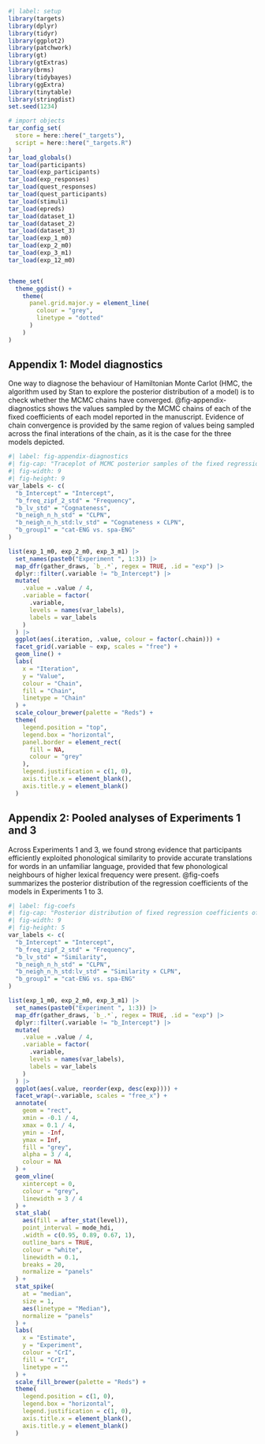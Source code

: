 
```r
#| label: setup
library(targets)
library(dplyr)
library(tidyr)
library(ggplot2)
library(patchwork)
library(gt)
library(gtExtras)
library(brms)
library(tidybayes)
library(ggExtra)
library(tinytable)
library(stringdist)
set.seed(1234)

# import objects
tar_config_set(
  store = here::here("_targets"),
  script = here::here("_targets.R")
)
tar_load_globals()
tar_load(participants)
tar_load(exp_participants)
tar_load(exp_responses)
tar_load(quest_responses)
tar_load(quest_participants)
tar_load(stimuli)
tar_load(epreds)
tar_load(dataset_1)
tar_load(dataset_2)
tar_load(dataset_3)
tar_load(exp_1_m0)
tar_load(exp_2_m0)
tar_load(exp_3_m1)
tar_load(exp_12_m0)


theme_set(
  theme_ggdist() +
    theme(
      panel.grid.major.y = element_line(
        colour = "grey",
        linetype = "dotted"
      )
    )
)

```

## Appendix 1: Model diagnostics

One way to diagnose the behaviour of Hamiltonian Monte Carlot (HMC, the algorithm used by Stan to explore the posterior distribution of a model) is to check whether the MCMC chains have converged. @fig-appendix-diagnostics shows the values sampled by the MCMC chains of each of the fixed coefficients of each model reported in the manuscript. Evidence of chain convergence is provided by the same region of values being sampled across the final interations of the chain, as it is the case for the three models depicted.


```r
#| label: fig-appendix-diagnostics
#| fig-cap: "Traceplot of MCMC posterior samples of the fixed regression coefficients of the models in Experiments 1, 2, and 3."
#| fig-width: 9
#| fig-height: 9
var_labels <- c(
  "b_Intercept" = "Intercept",
  "b_freq_zipf_2_std" = "Frequency",
  "b_lv_std" = "Cognateness",
  "b_neigh_n_h_std" = "CLPN",
  "b_neigh_n_h_std:lv_std" = "Cognateness × CLPN",
  "b_group1" = "cat-ENG vs. spa-ENG"
)

list(exp_1_m0, exp_2_m0, exp_3_m1) |>
  set_names(paste0("Experiment ", 1:3)) |>
  map_dfr(gather_draws, `b_.*`, regex = TRUE, .id = "exp") |>
  dplyr::filter(.variable != "b_Intercept") |>
  mutate(
    .value = .value / 4,
    .variable = factor(
      .variable,
      levels = names(var_labels),
      labels = var_labels
    )
  ) |>
  ggplot(aes(.iteration, .value, colour = factor(.chain))) +
  facet_grid(.variable ~ exp, scales = "free") +
  geom_line() +
  labs(
    x = "Iteration",
    y = "Value",
    colour = "Chain",
    fill = "Chain",
    linetype = "Chain"
  ) +
  scale_colour_brewer(palette = "Reds") +
  theme(
    legend.position = "top",
    legend.box = "horizontal",
    panel.border = element_rect(
      fill = NA,
      colour = "grey"
    ),
    legend.justification = c(1, 0),
    axis.title.x = element_blank(),
    axis.title.y = element_blank()
  )
```



## Appendix 2: Pooled analyses of Experiments 1 and 3

Across Experiments 1 and 3, we found strong evidence that participants efficiently exploited phonological similarity to provide accurate translations for words in an unfamiliar language, provided that few phonological neighbours of higher lexical frequency were present. @fig-coefs summarizes the posterior distribution of the regression coefficients of the models in Experiments 1 to 3.

```r
#| label: fig-coefs
#| fig-cap: "Posterior distribution of fixed regression coefficients of the models in Experiments 1, 2, and 3."
#| fig-width: 9
#| fig-height: 5
var_labels <- c(
  "b_Intercept" = "Intercept",
  "b_freq_zipf_2_std" = "Frequency",
  "b_lv_std" = "Similarity",
  "b_neigh_n_h_std" = "CLPN",
  "b_neigh_n_h_std:lv_std" = "Similarity × CLPN",
  "b_group1" = "cat-ENG vs. spa-ENG"
)

list(exp_1_m0, exp_2_m0, exp_3_m1) |>
  set_names(paste0("Experiment ", 1:3)) |>
  map_dfr(gather_draws, `b_.*`, regex = TRUE, .id = "exp") |>
  dplyr::filter(.variable != "b_Intercept") |>
  mutate(
    .value = .value / 4,
    .variable = factor(
      .variable,
      levels = names(var_labels),
      labels = var_labels
    )
  ) |>
  ggplot(aes(.value, reorder(exp, desc(exp)))) +
  facet_wrap(~.variable, scales = "free_x") +
  annotate(
    geom = "rect",
    xmin = -0.1 / 4,
    xmax = 0.1 / 4,
    ymin = -Inf,
    ymax = Inf,
    fill = "grey",
    alpha = 3 / 4,
    colour = NA
  ) +
  geom_vline(
    xintercept = 0,
    colour = "grey",
    linewidth = 3 / 4
  ) +
  stat_slab(
    aes(fill = after_stat(level)),
    point_interval = mode_hdi,
    .width = c(0.95, 0.89, 0.67, 1),
    outline_bars = TRUE,
    colour = "white",
    linewidth = 0.1,
    breaks = 20,
    normalize = "panels"
  ) +
  stat_spike(
    at = "median",
    size = 1,
    aes(linetype = "Median"),
    normalize = "panels"
  ) +
  labs(
    x = "Estimate",
    y = "Experiment",
    colour = "CrI",
    fill = "CrI",
    linetype = ""
  ) +
  scale_fill_brewer(palette = "Reds") +
  theme(
    legend.position = c(1, 0),
    legend.box = "horizontal",
    legend.justification = c(1, 0),
    axis.title.x = element_blank(),
    axis.title.y = element_blank()
  )
```

